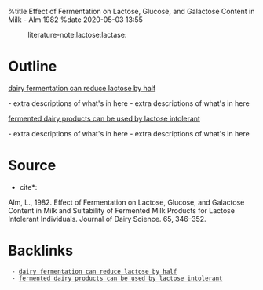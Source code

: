 %title Effect of Fermentation on Lactose, Glucose, and Galactose Content in Milk - Alm 1982
%date 2020-05-03 13:55


:literature-note:lactose:lactase:

= Outline =

[[16|dairy fermentation can reduce lactose by half]]

- extra descriptions of what's in here
- extra descriptions of what's in here

[[17|fermented dairy products can be used by lactose intolerant]]

- extra descriptions of what's in here
- extra descriptions of what's in here

= Source =

*cite*:
Alm, L., 1982. Effect of Fermentation on Lactose, Glucose, and Galactose Content in Milk and Suitability of Fermented Milk Products for Lactose Intolerant Individuals. Journal of Dairy Science. 65, 346–352.
 
= Backlinks =
  - [[142-dairy_fermentation_can_reduce_lactose_by_half|dairy fermentation can reduce lactose by half]]
  - [[143-fermented_dairy_products_can_be_used_by_lactose_intolerant|fermented dairy products can be used by lactose intolerant]]
